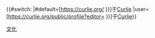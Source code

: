 {{#switch: {{{3|}}}|#default=[https://curlie.org/{{{1|<includeonly>{{PAGENAME}}</includeonly>}}} {{{2|{{PAGENAME}}}}}]于[[Curlie]]
|user=[https://curlie.org/public/profile?editor={{{1}}} {{{2|{{PAGENAME}}}}}]于[[Curlie]]}}<noinclude>
{{Documentation}}
[[Category:文化模板|{{PAGENAME}}]]
[[Category:外部资源模板|文化]]
</noinclude>
